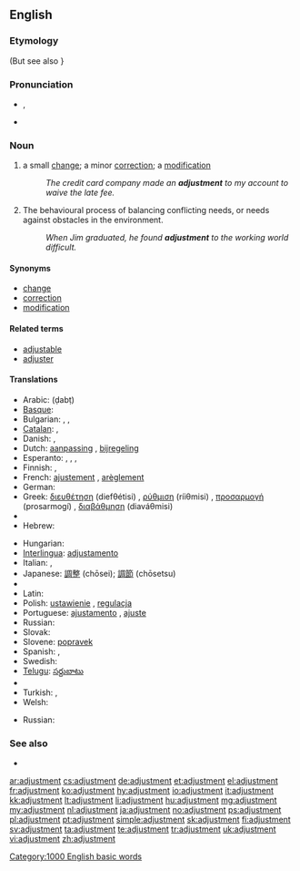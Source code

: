 ==English==

===Etymology===
{{suffix|adjust|ment}} (But see also {{etyl|fr|-}} {{term|ajustement|lang=fr}}}

===Pronunciation===
* {{IPA|/əˈdʒʌst.mənt/}}, {{SAMPA|/@"dZVst.m@nt/}}
* {{audio|en-us-adjustment.ogg|Audio (US)}}

===Noun===
{{en-noun}}

# a small [[change]]; a minor [[correction]]; a [[modification]]
#: ''The credit card company made an '''adjustment''' to my account to waive the late fee.''
# The behavioural process of balancing conflicting needs, or needs against obstacles in the environment.
#: ''When Jim graduated, he found '''adjustment''' to the working world difficult.''
{{rfdef|numerous missing senses|lang=en}}

====Synonyms====
{{checksyns}}
* [[change]]
* [[correction]]
* [[modification]]

====Related terms====
* [[adjustable]]
* [[adjuster]]

====Translations====
{{trans-top|small change}}
* Arabic: {{Arab|[[ضبط]]}} (ḍabṭ) {{m}}
* [[Basque]]: {{t|eu|egokitze|xs=Basque}}
* Bulgarian: {{t|bg|нагласяване}}, {{t|bg|приспособяване}}, {{t|bg|настройка}}
* [[Catalan]]: {{t|ca|ajust|m}}, {{t|ca|ajustment|m}}
* Danish: {{t|da|justering|c}}, {{t|da|tilpasning|c}}
* Dutch: [[aanpassing]] {{f}}, [[bijregeling]] {{f}}
* Esperanto: {{t-|eo|adapto|xs=Esperanto}}, {{t|eo|akomodo|xs=Esperanto}}, {{t|eo|alĝustigo|xs=Esperanto}}, {{t|eo|ĝustigo|xs=Esperanto}}
* Finnish: {{t-|fi|säätö}}, {{t-|fi|hienosäätö}}
* French: [[ajustement]] {{m}}, [[arèglement]] {{m}}
* German: {{t+|de|Anpassung|f}}
* Greek: [[διευθέτηση]] (diefθétisi) {{f}}, [[ρύθμιση]] (ríiθmisi) {{f}}, [[προσαρμογή]] (prosarmogí) {{f}}, [[διαβάθμηση]] (diaváθmisi) {{f}}
* {{trreq|gn}}
* Hebrew: {{t+|he|כוון|m|alt=כִּוּוּן}}
{{trans-mid}}
* Hungarian: {{t|hu|beállítás}}
* [[Interlingua]]: [[adjustamento]]
* Italian: {{t+|it|adattamento|m}}, {{t+|it|inserimento|m}}
* Japanese: [[調整]] (chōsei); [[調節]] (chōsetsu)
* {{trreq|ko}}
* Latin: {{t-|la|accommodatio|f|alt=accommodātiō}}
* Polish: [[ustawienie]] {{n}}, [[regulacja]] {{f}}
* Portuguese: [[ajustamento]] {{m}}, [[ajuste]] {{m}}
* Russian: {{t|ru|юстировка|f|tr=justiróvka}}
* Slovak: {{t|sk|prispôsobenie|n}}
* Slovene: [[popravek]] {{m}}
* Spanish: {{t-|es|ajuste|m}}, {{t|es|modificación|f}}
* Swedish: {{t|sv|justering|c}}
* [[Telugu]]: [[సర్దుబాటు]]
* {{trreq|tpn}}
* Turkish: {{t|tr|ayarlama}}, {{t|tr|ayar}}
* Welsh: {{t|cy|cyweiriad|m|xs=Welsh}}
{{trans-bottom}}

{{trans-top|(psychology) The behavioural process of balancing conflicting needs, or needs against obstacles in the environment}}
* Russian: {{t+|ru|адаптация|f}}
{{trans-mid}}
{{trans-bottom}}

===See also===
* {{pedia}}

[[Category:1000 English basic words]]

[[ar:adjustment]]
[[cs:adjustment]]
[[de:adjustment]]
[[et:adjustment]]
[[el:adjustment]]
[[fr:adjustment]]
[[ko:adjustment]]
[[hy:adjustment]]
[[io:adjustment]]
[[it:adjustment]]
[[kk:adjustment]]
[[lt:adjustment]]
[[li:adjustment]]
[[hu:adjustment]]
[[mg:adjustment]]
[[my:adjustment]]
[[nl:adjustment]]
[[ja:adjustment]]
[[no:adjustment]]
[[ps:adjustment]]
[[pl:adjustment]]
[[pt:adjustment]]
[[simple:adjustment]]
[[sk:adjustment]]
[[fi:adjustment]]
[[sv:adjustment]]
[[ta:adjustment]]
[[te:adjustment]]
[[tr:adjustment]]
[[uk:adjustment]]
[[vi:adjustment]]
[[zh:adjustment]]